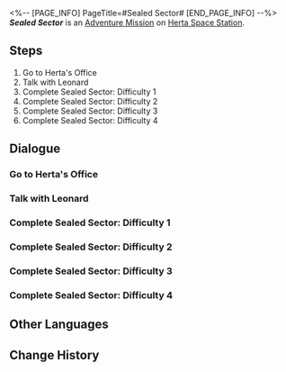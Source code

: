 <%-- [PAGE_INFO]
PageTitle=#Sealed Sector#
[END_PAGE_INFO] --%>
{{Stub|Dialogue.}}
{{Mission Infobox
|id            = 2000705
|title         = 
|image         = <!--Mission Sealed Sector.png-->
|type          = Adventure
|event_name    = 
|chapter       = 
|requirements  = [[Companion Mission]] ''[[Punklorde Mentality]]'' completed
|summary       = <!--official mission summary from Fate's Atlas-->
|characters    = Leonard; Trailblazer
|startLocation = [[Herta Space Station]] - [[Master Control Zone]]
|world         = Herta Space Station
|area          = Master Control Zone
|prev          = 
|next          = 
|exp           = 
|credits       = 
|stellarJade   = 
|other         = 
}}
'''''Sealed Sector''''' is an [[Adventure Mission]] on [[Herta Space Station]].

==Steps==
# Go to Herta's Office
# Talk with Leonard
# Complete Sealed Sector: Difficulty 1
# Complete Sealed Sector: Difficulty 2
# Complete Sealed Sector: Difficulty 3
# Complete Sealed Sector: Difficulty 4

<!--
==Gameplay Notes==

--><!--
==Trial Character==

-->
==Dialogue==
{{Stub Dialogue}}
===Go to Herta's Office===
{{Mission Description|type=adventure|location=Master Control Zone|The troubles caused by Silver Wolf have finally abated, but Leonard still looks concerned...}}
{{Dialogue Start}}
:{{tx}}
{{Dialogue End}}

===Talk with Leonard===
{{Mission Description|type=adventure|location=Master Control Zone|update|The troubles caused by Silver Wolf have abated, but Leonard still looks concerned...}}
{{Dialogue Start}}
:{{tx}}
{{Dialogue End}}

===Complete Sealed Sector: Difficulty 1===
{{Mission Description|type=adventure|location=Master Control Zone|update|The troubles caused by Silver Wolf have abated, but Leonard still looks concerned.<br />He's asking for your help to complete a task that will improve the space station's cybersecurity and help him keep his job...}}
{{Dialogue Start}}
:{{tx}}
{{Dialogue End}}

===Complete Sealed Sector: Difficulty 2===
{{Dialogue Start}}
:{{tx}}
{{Dialogue End}}

===Complete Sealed Sector: Difficulty 3===
{{Dialogue Start}}
:{{tx}}
{{Dialogue End}}

===Complete Sealed Sector: Difficulty 4===
{{Dialogue Start}}
:{{tx}}
{{Dialogue End}}

==Other Languages==
{{Other Languages
|en   = Sealed Sector
|zhs  = 封锁扇区
|zht  = 封鎖磁區
|ja   = 封鎖セクタ
|ko   = 봉쇄 섹터
|es   = Sector cerrado
|fr   = Secteur bouclé
|ru   = Изолированная зона
|th   = กวาดล้างโซนปิดผนึก
|vi   = Khu Vực Phong Tỏa
|de   = Versiegelter Sektor
|id   = Sektor Tersegel
|pt   = Setor Trancado
}}

==Change History==
{{Change History|1.1}}

